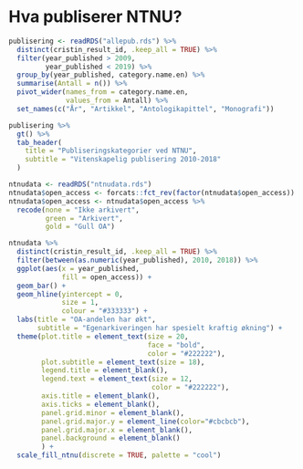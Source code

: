 # Hva publiserer NTNU?

```r
publisering <- readRDS("allepub.rds") %>%
  distinct(cristin_result_id, .keep_all = TRUE) %>%
  filter(year_published > 2009,
         year_published < 2019) %>%
  group_by(year_published, category.name.en) %>%
  summarise(Antall = n()) %>%
  pivot_wider(names_from = category.name.en,
              values_from = Antall) %>%
  set_names(c("År", "Artikkel", "Antologikapittel", "Monografi"))

publisering %>%
  gt() %>%
  tab_header(
    title = "Publiseringskategorier ved NTNU",
    subtitle = "Vitenskapelig publisering 2010-2018"
  )
```

```r

ntnudata <- readRDS("ntnudata.rds")
ntnudata$open_access <- forcats::fct_rev(factor(ntnudata$open_access))
ntnudata$open_access <- ntnudata$open_access %>%
  recode(none = "Ikke arkivert",
         green = "Arkivert",
         gold = "Gull OA")

ntnudata %>%
  distinct(cristin_result_id, .keep_all = TRUE) %>%
  filter(between(as.numeric(year_published), 2010, 2018)) %>%
  ggplot(aes(x = year_published,
             fill = open_access)) +
  geom_bar() +
  geom_hline(yintercept = 0,
             size = 1,
             colour = "#333333") +
  labs(title = "OA-andelen har økt",
       subtitle = "Egenarkiveringen har spesielt kraftig økning") +
  theme(plot.title = element_text(size = 20,
                                  face = "bold",
                                  color = "#222222"),
        plot.subtitle = element_text(size = 18),
        legend.title = element_blank(),
        legend.text = element_text(size = 12,
                                   color = "#222222"),
        axis.title = element_blank(),
        axis.ticks = element_blank(),
        panel.grid.minor = element_blank(),
        panel.grid.major.y = element_line(color="#cbcbcb"),
        panel.grid.major.x = element_blank(),
        panel.background = element_blank()
        ) +
  scale_fill_ntnu(discrete = TRUE, palette = "cool")
```
